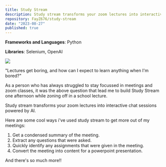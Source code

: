 ```yaml
---
title: Study Stream
description: Study stream transforms your zoom lectures into interactive chat sessions powered by AI.
repository: FayZ676/study-stream
date: "2023-08-27"
published: true
---
```


**Frameworks and Languages**: Python

**Libraries**: Selenium, OpenAI

[![](/study-stream.png)](https://github.com/FayZ676/study-stream)

"Lectures get boring, and how can I expect to learn anything when I'm bored?"

As a person who has always struggled to stay focussed in meetings and zoom classes, it was the above question that lead me to build Study Stream one afternoon while zoning off in a school lecture.

Study stream transforms your zoom lectures into interactive chat sessions powered by AI.

Here are some cool ways i've used study stream to get more out of my meetings:

1. Get a condensed summary of the meeting.
2. Extract any questions that were asked.
3. Quickly identify any assignments that were given in the meeting.
4. Convert the meeting into content for a powerpoint presentation.

And there's so much more!!
